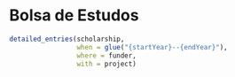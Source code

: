 \faIcon{money-check-alt} Bolsa de Estudos
==================================


```r

detailed_entries(scholarship, 
                 when = glue("{startYear}--{endYear}"),
                 where = funder,
                 with = project)

```
